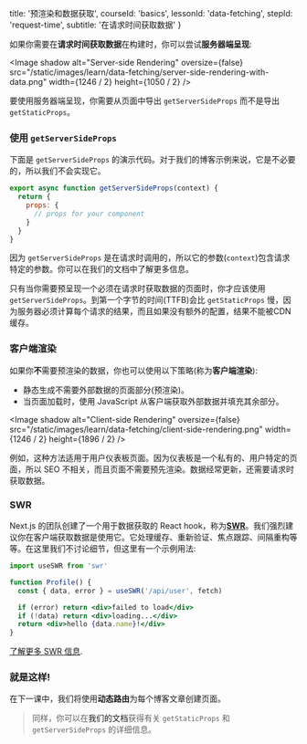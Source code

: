 
  title: '预渲染和数据获取',
  courseId: 'basics',
  lessonId: 'data-fetching',
  stepId: 'request-time',
  subtitle: '在请求时间获取数据'
}

如果你需要在**请求时间获取数据**在构建时，你可以尝试**服务器端呈现**:

<Image
  shadow
  alt="Server-side Rendering"
  oversize={false}
  src="/static/images/learn/data-fetching/server-side-rendering-with-data.png"
  width={1246 / 2}
  height={1050 / 2}
/>

要使用服务器端呈现，你需要从页面中导出 `getServerSideProps` 而不是导出 `getStaticProps`。

### 使用 `getServerSideProps`

下面是 `getServerSideProps` 的演示代码。对于我们的博客示例来说，它是不必要的，所以我们不会实现它。

```jsx
export async function getServerSideProps(context) {
  return {
    props: {
      // props for your component
    }
  }
}
```

因为 `getServerSideProps` 是在请求时调用的，所以它的参数(`context`)包含请求特定的参数。你可以在<Link href="/docs/[[...slug]]" as="/docs/basic-features/data-fetching#getserversideprops-server-side-rendering"><a>我们的文档</a></Link>中了解更多信息。

只有当你需要预呈现一个必须在请求时获取数据的页面时，你才应该使用`getServerSideProps`。到第一个字节的时间(TTFB)会比 `getStaticProps` 慢，因为服务器必须计算每个请求的结果，而且如果没有额外的配置，结果不能被CDN缓存。

### 客户端渲染

如果你**不**需要预渲染的数据，你也可以使用以下策略(称为**客户端渲染**):

- 静态生成不需要外部数据的页面部分(预渲染)。
- 当页面加载时，使用 JavaScript 从客户端获取外部数据并填充其余部分。

<Image
  shadow
  alt="Client-side Rendering"
  oversize={false}
  src="/static/images/learn/data-fetching/client-side-rendering.png"
  width={1246 / 2}
  height={1896 / 2}
/>

例如，这种方法适用于用户仪表板页面。因为仪表板是一个私有的、用户特定的页面，所以 SEO 不相关，而且页面不需要预先渲染。数据经常更新，还需要请求时获取数据。

### SWR

Next.js 的团队创建了一个用于数据获取的 React hook，称为[**SWR**](https://swr.now.sh/)。我们强烈建议你在客户端获取数据是使用它。它处理缓存、重新验证、焦点跟踪、间隔重构等等。在这里我们不讨论细节，但这里有一个示例用法:

```jsx
import useSWR from 'swr'

function Profile() {
  const { data, error } = useSWR('/api/user', fetch)

  if (error) return <div>failed to load</div>
  if (!data) return <div>loading...</div>
  return <div>hello {data.name}!</div>
}
```

[了解更多 SWR 信息](https://swr.now.sh/).

### 就是这样!

在下一课中，我们将使用**动态路由**为每个博客文章创建页面。

> 同样，你可以在<Link href="/docs/[[...slug]]" as="/docs/basic-features/data-fetching"><a>我们的文档</a></Link>获得有关 `getStaticProps` 和 `getServerSideProps` 的详细信息。

